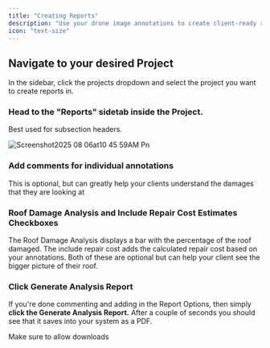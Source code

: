 ```yaml
---
title: "Creating Reports"
description: "Use your drone image annotations to create client-ready reports in seconds."
icon: "text-size"
---
```


## Navigate to your desired Project

In the sidebar, click the projects dropdown and select the project you want to create reports in.

### Head to the "Reports" sidetab inside the Project.

Best used for subsection headers.

<Card title="Reports Tab" icon="sparkles">
  <img
    src="/images/Screenshot2025-08-06at10.45.59AM.png"
    alt="Screenshot2025 08 06at10 45 59AM Pn"
    title="Screenshot2025 08 06at10 45 59AM Pn"
    style={{ width:"100%" }}
  />
</Card>

### Add comments for individual annotations

This is optional, but can greatly help your clients understand the damages that they are looking at

### Roof Damage Analysis and Include Repair Cost Estimates Checkboxes

The Roof Damage Analysis displays a bar with the percentage of the roof damaged. The include repair cost adds the calculated repair cost based on your annotations. Both of these are optional but can help your client see the bigger picture of their roof.

### Click Generate Analysis Report

If you're done commenting and adding in the Report Options, then simply **click the Generate Analysis Report.** After a couple of seconds you should see that it saves into your system as a PDF.

<Warning>
  Make sure to allow downloads
</Warning>